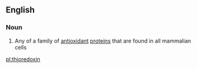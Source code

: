 {{also|Thioredoxin}}
==English==

===Noun===
{{wikipedia}}
{{en-noun}}

# {{lb|en|protein}} Any of a family of [[antioxidant]] [[protein]]s that are found in all mammalian cells

[[pl:thioredoxin]]